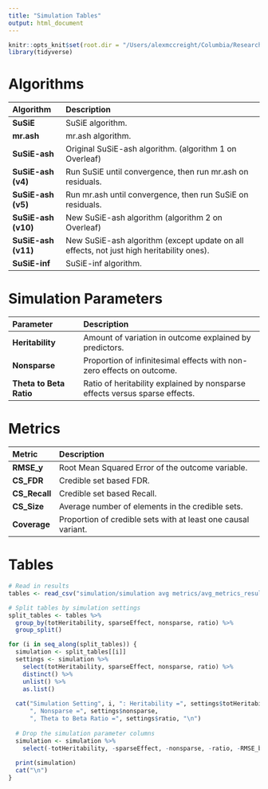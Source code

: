 ```yaml
---
title: "Simulation Tables"
output: html_document
---
```


```r
knitr::opts_knit$set(root.dir = "/Users/alexmccreight/Columbia/Research/SuSiE-ASH/SuSiE-ASH")
library(tidyverse)
```

# Algorithms

| Algorithm           | Description                                                                 |
|:--------------------|:----------------------------------------------------------------------------|
| **SuSiE**           | SuSiE algorithm.                                                            |
| **mr.ash**          | mr.ash algorithm.                                                           |
| **SuSiE-ash**       | Original SuSiE-ash algorithm. (algorithm 1 on Overleaf)                                               |
| **SuSiE-ash (v4)**  | Run SuSiE until convergence, then run mr.ash on residuals.                  |
| **SuSiE-ash (v5)**  | Run mr.ash until convergence, then run SuSiE on residuals.                  |
| **SuSiE-ash (v10)** | New SuSiE-ash algorithm (algorithm 2 on Overleaf)                                                    |
| **SuSiE-ash (v11)** | New SuSiE-ash algorithm (except update on all effects, not just high heritability ones). |
| **SuSiE-inf**       | SuSiE-inf algorithm.  

# Simulation Parameters

| Parameter                    | Description                                                                 |
|:-----------------------------|:----------------------------------------------------------------------------|
| **Heritability**             | Amount of variation in outcome explained by predictors.                                      |
| **Nonsparse**                | Proportion of infinitesimal effects with non-zero effects on outcome.                                         |
| **Theta to Beta Ratio**      | Ratio of heritability explained by nonsparse effects versus sparse effects.                                |

# Metrics

| Metric        | Description                                                                                      |
|:--------------|:-------------------------------------------------------------------------------------------------|
| **RMSE_y**    | Root Mean Squared Error of the outcome variable.                                                  |
| **CS_FDR**    | Credible set based FDR. |
| **CS_Recall** | Credible set based Recall. |
| **CS_Size**   | Average number of elements in the credible sets.                    |
| **Coverage**  | Proportion of credible sets with at least one causal variant.                       |



# Tables

```r
# Read in results
tables <- read_csv("simulation/simulation avg metrics/avg_metrics_results_modified.csv")

# Split tables by simulation settings
split_tables <- tables %>%
  group_by(totHeritability, sparseEffect, nonsparse, ratio) %>%
  group_split()

for (i in seq_along(split_tables)) {
  simulation <- split_tables[[i]]
  settings <- simulation %>%
    select(totHeritability, sparseEffect, nonsparse, ratio) %>%
    distinct() %>%
    unlist() %>%
    as.list()
  
  cat("Simulation Setting", i, ": Heritability =", settings$totHeritability, 
      ", Nonsparse =", settings$nonsparse, 
      ", Theta to Beta Ratio =", settings$ratio, "\n")
  
  # Drop the simulation parameter columns
  simulation <- simulation %>%
    select(-totHeritability, -sparseEffect, -nonsparse, -ratio, -RMSE_beta, -RMSE_theta)
  
  print(simulation)
  cat("\n")
}
```

